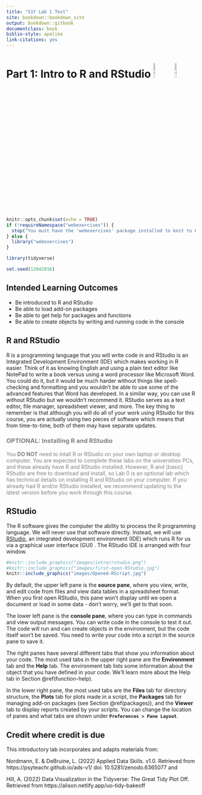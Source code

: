 ```yaml
---
title: "S1Y Lab 1 Test"
site: bookdown::bookdown_site
output: bookdown::gitbook
documentclass: book
biblio-style: apalike
link-citations: yes
---
```


# Part 1: Intro to R and RStudio ![The R logo](images/R-Logo1.png){width=10%} ![The RStudio logo](images/RStudio.jpg){width=10%}

```r
knitr::opts_chunk$set(echo = TRUE)
if (!requireNamespace("webexercises")) {
  stop("You must have the 'webexercises' package installed to knit to HTML.\n   install.packages(\"webexercises\")")
} else {
  library("webexercises")
}

library(tidyverse)
```

```r
set.seed(12042016)
```




<!-- ```{r img-rrstudio, echo=FALSE, out.width = "10%", fig.cap="The R and RStudio logos"} -->
<!-- knitr::include_graphics("images/R-Logo1.png") -->
<!-- knitr::include_graphics("images/RStudio.jpg") -->
<!-- ``` -->

## Intended Learning Outcomes {#ilo-intro}

* Be introduced to R and RStudio
* Be able to load add-on packages
* Be able to get help for packages and functions
* Be able to create objects by writing and running code in the console


## R and RStudio {#intro-r-rstudio}

R is a programming language that you will write code in and RStudio is an Integrated Development Environment (IDE) which makes working in R easier. Think of it as knowing English and using a plain text editor like NotePad to write a book versus using a word processor like Microsoft Word. You could do it, but it would be much harder without things like spell-checking and formatting and you wouldn't be able to use some of the advanced features that Word has developed. In a similar way, you can use R without RStudio but we wouldn't recommend it. RStudio serves as a text editor, file manager, spreadsheet viewer, and more. The key thing to remember is that although you will do all of your work using RStudio for this course, you are actually using two pieces of software which means that from time-to-time, both of them may have separate updates.

<div id="hello" class="greeting message" style="color: grey;">
### OPTIONAL: Installing R and RStudio {#intro-installing-r}

You **DO NOT** need to intall R or RStudio on your own laptop or desktop computer.  You are expected to complete these labs on the universities PCs, and these already have R and RStudio installed.  However, R and (basic) RStudio are free to download and install, so Lab 0 is an optional lab which has technical details on installing R and RStudio on your computer. If you already had R and/or RStudio installed, we recommend updating to the latest version before you work through this course. 
</div>

## RStudio {#rstudio_ide}

The R software gives the computer the ability to process the R programming language. We will never use that software directly. Instead, we will use [RStudio](http://www.rstudio.com){target="_blank"}, an integrated development environment (IDE) which runs R for us via a graphical user interface (GUI) .  The RStudio IDE is arranged with four window.

```r
#knitr::include_graphics("images/intro/rstudio.png")
#knitr::include_graphics("images/first-open-RStudio.jpg")
knitr::include_graphics("images/Opened-RScript.jpg")
```

By default, the upper left pane is the **source pane**, where you view, write, and edit code from files and view data tables in a spreadsheet format. When you first open RStudio, this pane won't display until we open a document or load in some data - don't worry, we'll get to that soon.

The lower left pane is the **console pane**, where you can type in commands and view output messages. You can write code in the console to test it out. The code will run and can create objects in the environment, but the code itself won't be saved. You need to write your code into a script in the source pane to save it.

The right panes have several different tabs that show you information about your code. The most used tabs in the upper right pane are the **Environment** tab and the **Help** tab. The environment tab lists some information about the object that you have defined in your code. We'll learn more about the Help tab in Section\ \@ref(function-help).

In the lower right pane, the most used tabs are the **Files** tab for directory structure, the **Plots** tab for plots made in a script, the **Packages** tab for managing add-on packages (see Section\ \@ref(packages)), and the **Viewer** tab to display reports created by your scripts. You can change the location of panes and what tabs are shown under **`Preferences > Pane Layout`**.

<!-- ### Reproducibility {#intro-reproducibility} -->

<!-- In this class, you will be learning how to make reproducible reports. This involves writing scripts that transform data, create summaries and visualisations, and embed them in a report in a way that always gives you the same results. -->

<!-- When you do things reproducibly, others (and future you) can understand and check your work. You can also reuse your work more easily. For example, if you need to create a report every month with the social media analytics for your company, a reproducible report allows you to download a new month's data and create the report within seconds. It might take a little longer to set up the report in the first instance with reproducible methods, but the time it saves you in the long run is invaluable. -->

<!-- ::: {.try data-latex=""} -->
<!-- Appendix\ \@ref(rstudio-settings) shows you how to change two important settings in the global Options to increase reproducibility. Your settings should have: -->

<!-- * Restore .RData into workspace at startup: `r mcq(c("Checked", answer = "Not Checked"))` -->
<!-- * Save workspace to .RData on exit: `r mcq(c("Always", answer = "Never", "Ask"))` -->
<!-- ::: -->

<!-- ### Themes and accessiblilty -->

<!-- You can customise how RStudio looks to make it work for you. Click `Tools` - `Global Options` - `Appearance`. You can change the default font, font size, and general appearance of RStudio, including using dark mode. Play around with the settings and see what you prefer - you're going to spend a lot of time with R, it might as well look nice! -->


<!-- ## Sessions {#intro-sessions} -->

<!-- If you have the above settings configured correctly, when you open up RStudio and start writing code, loading packages, and creating objects, you will be doing so in a new session and your Environment tab should be completely empty. If you find that your code isn't working and you can't figure out why, it might be worth restarting your R session. This will clear the environment and detach all loaded packages - think of it like restarting your phone. There are several ways that you can restart R: -->

<!-- * Menu: Session > Restart R -->
<!-- * <span class=\"apple\">Cmd-Shift-F10</span> or <span class=\"windows\">Ctl-Shift-F10</span> -->
<!-- * type `.rs.restartR()` in the console -->

<!-- Try doing each of these now. Additionally, now would be a good time to create a notebook where you can keep a record of useful hints and tips and things to try when your code isn't working. Add "restart R session" to this notebook as your first item.  -->

## Credit where credit is due

This introductory lab incorporates and adapts materials from:

Nordmann, E. & DeBruine, L. (2022) Applied Data Skills. v1.0. Retrieved from https://psyteachr.github.io/ads-v1/ doi: 10.5281/zenodo.6365077 and

Hill, A. (2022) Data Visualization in the Tidyverse: The Great Tidy Plot Off. Retrieved from https://alison.netlify.app/uo-tidy-bakeoff
